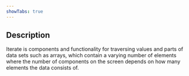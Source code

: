 ```yaml
---
showTabs: true
---
```


## Description

Iterate is components and functionality for traversing values and parts of data sets such as arrays, which contain a varying number of elements where the number of components on the screen depends on how many elements the data consists of.
